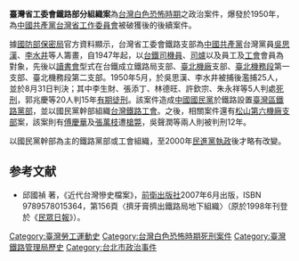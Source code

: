 '''臺灣省工委會鐵路部分組織案'''為[[台灣白色恐怖時期|台灣白色恐怖時期]]之政治案件，爆發於1950年，為[[中國共產黨台灣省工作委員會|中國共產黨台灣省工作委員會]]被破獲後的後續案件。

據[[國防部保密局|國防部保密局]]官方資料顯示，台灣省工委會鐵路支部為[[中國共產黨|中國共產黨]]台灣黨員[[吳思漢|吳思漢]]、[[李水井|李水井]]等人籌畫，自1947年起，以[[台鐵|台鐵]][[司機員|司機員]]、[[司爐|司爐]]以及員工及[[工會|工會]]會員為對象，先後以[[讀書會|讀書會]]型式在台鐵成立鐵路局支部、[[臺北機廠|臺北機廠]]支部、[[臺北機務段|臺北機務段]]第一支部、臺北機務段第二支部。1950年5月，於吳思漢、李水井被捕後濫捕25人，並於8月31日判決；其中李生財、張添丁、林德旺、許欽宗、朱永祥等5人判處[[死刑|死刑]]，郭兆慶等20人判15年[[有期徒刑|有期徒刑]]。該案件造成[[中國國民黨|中國國民黨]]於鐵路設置[[中國國民黨臺灣區鐵路黨部|臺灣區鐵路黨部]]，並以國民黨幹部組織[[台灣鐵路工會|台灣鐵路工會]]。之後，相關案件還有[[松山第六機廠支部|松山第六機廠支部]]案，該案則有[[傅慶華|傅慶華]]及[[張萬枝|張萬枝]]遭[[槍斃|槍斃]]，吳聲潤等兩人則被判刑12年。

以國民黨幹部為主的鐵路黨部或工會組織，至2000年[[民進黨|民進黨]][[陳水扁政府|執政]]後才略有改變。

==参考文献==
*邱國禎 著，《近代台灣慘史檔案》，[[前衛出版社|前衛出版社]]2007年6月出版，ISBN 9789578015364，第156頁〈擠牙膏擠出鐵路局地下組織〉（原於1998年刊登於《[[民眾日報|民眾日報]]》）。
{{臺灣鐵道史}}
[[Category:臺灣勞工運動史|Category:臺灣勞工運動史]]
[[Category:台灣白色恐怖時期死刑案件|Category:台灣白色恐怖時期死刑案件]]
[[Category:臺灣鐵路管理局歷史|Category:臺灣鐵路管理局歷史]]
[[Category:台北市政治事件|Category:台北市政治事件]]